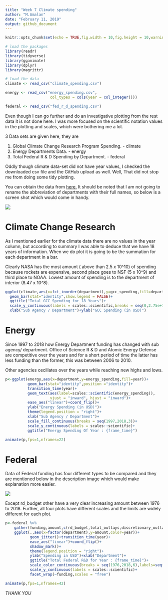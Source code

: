 ---
title: "Week 7 Climate spending"
author: "M.Amalan"
date: "February 11, 2019"
output: github_document
---

```{r setup, include=FALSE}
knitr::opts_chunk$set(echo = TRUE,fig.width = 10,fig.height = 10,warning = FALSE,message = FALSE)
```


```{r Prepare to Tidyteusday}
# load the packages 
library(readr)
library(tidyverse)
library(gganimate)
library(dplyr)
library(magrittr)

# load the data
climate <- read_csv("climate_spending.csv")

energy <- read_csv("energy_spending.csv", 
                    col_types = cols(year = col_integer()))

federal <- read_csv("fed_r_d_spending.csv")
```

Even though I can go further and do an investigative plotting from the 
rest data it is not done here. I was more focused on the scientific 
notation values in the plotting and scales, which were bothering me
a lot.

3 Data sets are given here, they are 

1. Global Climate Change Research Program Spending. - climate
2. Energy Departments Data. - energy
3. Total Federal R & D Spending by Department. - federal

Oddly though climate data-set did not have year values, I checked the downloaded
csv file and the GitHub upload as well. Well, That did not stop me from doing 
some tidy plotting.

You can obtain the data from [here.](https://github.com/rfordatascience/tidytuesday/tree/master/data/2019/2019-02-12)
It should be noted that I am not going to rename the abbreviation of departments
with their full names, so below is a screen shot which would come in handy.

![](department.JPG)

# Climate Change Research 

As I mentioned earlier for the climate data there are no values in the year column, but according to 
summary I was able to deduce that we have 18 years of information. When we do plot it is going
to be the summation for each department in a bar. 

Clearly NASA has the most amount ( above than 2.5 x 10^10) of spending because rockets are expensive, 
second place goes to NSF (5 x 10^9) and third place to NOAA. Lowest amount of spending is to the 
department of interior (8.47 x 10^8).

```{r Global Climate change Research}
ggplot(climate,aes(x=fct_inorder(department),y=gcc_spending,fill=department))+
  geom_bar(stat="identity",show.legend = FALSE)+
  ggtitle("Total GCC Spending for 18 Years")+
  scale_y_continuous(labels = scales::scientific,breaks = seq(0,2.75e+10,0.25e+10))+
  xlab("Sub Agency / Department")+ylab("GCC Spending (in USD)")
```

# Energy 

Since 1997 to 2018 how Energy Department funding has changed with sub agency/ department. 
Office of Science R & D and Atomic Energy Defense are competitive over the years and for 
a short period of time the latter has less funding than the former, this was between 2006 to 2010.

Other agencies oscillates over the years while reaching new highs and lows. 

```{r Energy Funding}
p<-ggplot(energy,aes(x=department,y=energy_spending,fill=year))+
          geom_bar(stat="identity",position ="identity")+
          transition_time(year)+
          geom_text(aes(label=scales::scientific(energy_spending)),
                    vjust = "inward", hjust = "inward")+
          ease_aes("linear")+coord_flip()+
          ylab("Energy Spending (in USD)")+
          theme(legend.position = "right")+
          xlab("Sub Agency / Department")+
          scale_fill_continuous(breaks = seq(1997,2018,3))+
          scale_y_continuous(labels = scales::scientific)+
          ggtitle("Energy Spending Of Year : {frame_time}")

animate(p,fps=1,nframes=22)
```

# Federal

Data of Federal funding has four different types to be compared and they are mentioned below
in the description image which would make explanation more easier.


![](description.JPG)


Except rd_budget other have a very clear increasing amount between 1976 to 2018. Further,
all four plots have different scales and the limits are widely different for each plot.

```{r Federal Funding}
p<-federal %>%
    gather(funding,amount,c(rd_budget,total_outlays,discretionary_outlays,gdp)) %>%
    ggplot(.,aes(x=factor(department),y=amount,color=year))+
           geom_jitter()+transition_time(year)+
           ease_aes("linear")+coord_flip()+
           shadow_mark()+
           theme(legend.position = "right")+
           ylab("Spending in USD")+xlab("Department")+
           ggtitle("Total Federal R&D for Year : {frame_time}")+
           scale_color_continuous(breaks = seq(1976,2018,6),labels=seq(1976,2018,6))+
           scale_y_continuous(labels = scales::scientific)+
           facet_wrap(~funding,scales = "free")

animate(p,fps=1,nframes=42)
```

*THANK YOU*